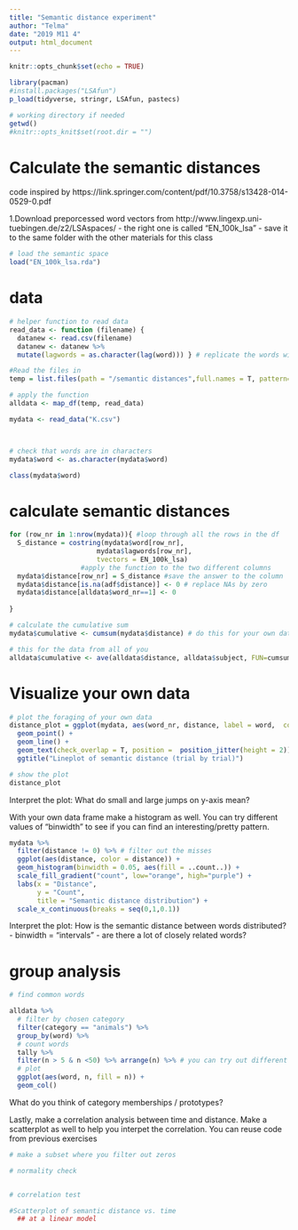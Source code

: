 ```yaml
---
title: "Semantic distance experiment"
author: "Telma"
date: "2019 M11 4"
output: html_document
---
```


```r
knitr::opts_chunk$set(echo = TRUE)

library(pacman)
#install.packages("LSAfun")
p_load(tidyverse, stringr, LSAfun, pastecs)

# working directory if needed
getwd()
#knitr::opts_knit$set(root.dir = "")
```

# Calculate the semantic distances

code inspired by  https://link.springer.com/content/pdf/10.3758/s13428-014-0529-0.pdf

1.Download preporcessed word vectors from http://www.lingexp.uni-tuebingen.de/z2/LSAspaces/
  - the right one is called "EN_100k_lsa"
  - save it to the same folder with the other materials for this class
```r
# load the semantic space
load("EN_100k_lsa.rda")

```


# data
```r

# helper function to read data
read_data <- function (filename) {
  datanew <- read.csv(filename)
  datanew <- datanew %>%
  mutate(lagwords = as.character(lag(word))) } # replicate the words with a lag of 1

#Read the files in
temp = list.files(path = "/semantic distances",full.names = T, pattern="*.csv")

# apply the function
alldata <- map_df(temp, read_data)

mydata <- read_data("K.csv")



# check that words are in characters
mydata$word <- as.character(mydata$word)

class(mydata$word)
```

# calculate semantic distances

```r

for (row_nr in 1:nrow(mydata)){ #loop through all the rows in the df 
  S_distance = costring(mydata$word[row_nr], 
                      mydata$lagwords[row_nr],
                      tvectors = EN_100k_lsa)
                  #apply the function to the two different columns 
  mydata$distance[row_nr] = S_distance #save the answer to the column 
  mydata$distance[is.na(adf$distance)] <- 0 # replace NAs by zero
  mydata$distance[alldata$word_nr==1] <- 0
  
}

# calculate the cumulative sum
mydata$cumulative <- cumsum(mydata$distance) # do this for your own data

# this for the data from all of you
alldata$cumulative <- ave(alldata$distance, alldata$subject, FUN=cumsum)


```

# Visualize your own data
```r
# plot the foraging of your own data
distance_plot = ggplot(mydata, aes(word_nr, distance, label = word,  color = distance)) + 
  geom_point() + 
  geom_line() +
  geom_text(check_overlap = T, position =  position_jitter(height = 2))+
  ggtitle("Lineplot of semantic distance (trial by trial)")

# show the plot
distance_plot
```
Interpret the plot:
What do small and large jumps on y-axis mean?


With your own data frame make a histogram as well. You can try different values of "binwidth" to see if you can find an interesting/pretty pattern.
```r
mydata %>% 
  filter(distance != 0) %>% # filter out the misses
  ggplot(aes(distance, color = distance)) +
  geom_histogram(binwidth = 0.05, aes(fill = ..count..)) +
  scale_fill_gradient("count", low="orange", high="purple") +
  labs(x = "Distance", 
       y = "Count", 
       title = "Semantic distance distribution") +
  scale_x_continuous(breaks = seq(0,1,0.1))

```
Interpret the plot: 
How is the semantic distance between words distributed?
- binwidth = "intervals"
- are there a lot of closely related words?


# group analysis
```r
# find common words

alldata %>% 
  # filter by chosen category
  filter(category == "animals") %>% 
  group_by(word) %>% 
  # count words
  tally %>% 
  filter(n > 5 & n <50) %>% arrange(n) %>% # you can try out different thresholds
  # plot
  ggplot(aes(word, n, fill = n)) +
  geom_col()

```
What do you think of category memberships / prototypes?


Lastly, make a correlation analysis between time and distance. Make a scatterplot as well to help you interpet the correlation.
You can reuse code from previous exercises
```r
# make a subset where you filter out zeros

# normality check


# correlation test

#Scatterplot of semantic distance vs. time
  ## at a linear model

```


